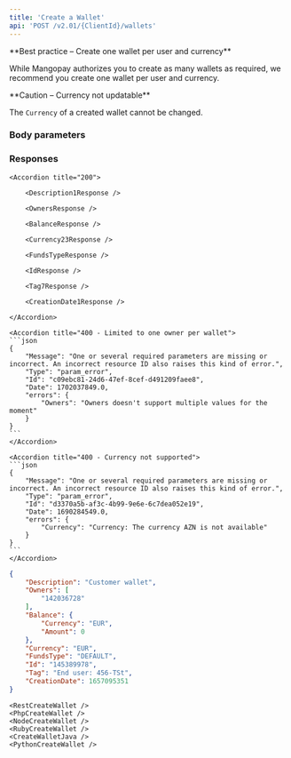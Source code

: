 ```yaml
---
title: 'Create a Wallet'  
api: 'POST /v2.01/{ClientId}/wallets'  
---
```


  

<Note>  
**Best practice – Create one wallet per user and currency** 
  
While Mangopay authorizes you to create as many wallets as required, we recommend you create one wallet per user and currency.  
</Note>  

<Warning>  
**Caution – Currency not updatable** 
  
The `Currency` of a created wallet cannot be changed.  
</Warning>  

### Body parameters  

<Description1 />  

<Owners />  

<Currency21 />  

<Tag6 />  

### Responses  

<AccordionGroup>

    <Accordion title="200">  

        <Description1Response />  

        <OwnersResponse />  

        <BalanceResponse />  

        <Currency23Response />  

        <FundsTypeResponse />  

        <IdResponse />  

        <Tag7Response />  

        <CreationDate1Response />

    </Accordion>

</AccordionGroup>  

<AccordionGroup>  

    <Accordion title="400 - Limited to one owner per wallet">
    ```json
    {
        "Message": "One or several required parameters are missing or incorrect. An incorrect resource ID also raises this kind of error.",
        "Type": "param_error",
        "Id": "c09ebc81-24d6-47ef-8cef-d491209faee8",
        "Date": 1702037849.0,
        "errors": {
            "Owners": "Owners doesn't support multiple values for the moment"
        }
    }  
    ```  
    </Accordion>

    <Accordion title="400 - Currency not supported">
    ```json
    {
        "Message": "One or several required parameters are missing or incorrect. An incorrect resource ID also raises this kind of error.",
        "Type": "param_error",
        "Id": "d3370a5b-af3c-4b99-9e6e-6c7dea052e19",
        "Date": 1690284549.0,
        "errors": {
            "Currency": "Currency: The currency AZN is not available"
        }
    }  
    ```  
    </Accordion>

</AccordionGroup>  

<ResponseExample>  

```json 200  
{
    "Description": "Customer wallet",
    "Owners": [
        "142036728"
    ],
    "Balance": {
        "Currency": "EUR",
        "Amount": 0
    },
    "Currency": "EUR",
    "FundsType": "DEFAULT",
    "Id": "145389978",
    "Tag": "End user: 456-TSt",
    "CreationDate": 1657095351
}  
 ```  

</ResponseExample>  

<RequestExample>  
  
    <RestCreateWallet />
    <PhpCreateWallet />
    <NodeCreateWallet />
    <RubyCreateWallet />
    <CreateWalletJava />
    <PythonCreateWallet />
  
</RequestExample>